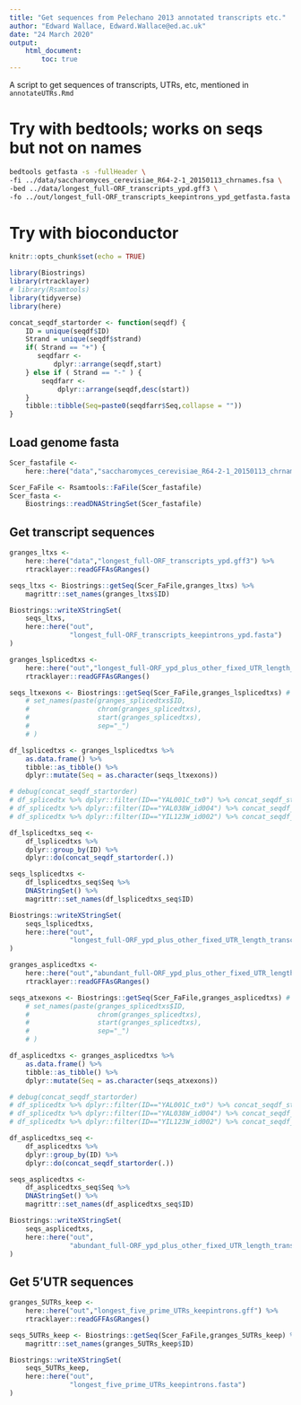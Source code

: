 ```yaml
---
title: "Get sequences from Pelechano 2013 annotated transcripts etc."
author: "Edward Wallace, Edward.Wallace@ed.ac.uk"
date: "24 March 2020"
output: 
    html_document:
        toc: true
---
```


A script to get sequences of transcripts, UTRs, etc, mentioned in `annotateUTRs.Rmd`

# Try with bedtools; works on seqs but not on names

```bash
bedtools getfasta -s -fullHeader \
-fi ../data/saccharomyces_cerevisiae_R64-2-1_20150113_chrnames.fsa \
-bed ../data/longest_full-ORF_transcripts_ypd.gff3 \
-fo ../out/longest_full-ORF_transcripts_keepintrons_ypd_getfasta.fasta
```

# Try with bioconductor

```r
knitr::opts_chunk$set(echo = TRUE)

library(Biostrings)
library(rtracklayer)
# library(Rsamtools)
library(tidyverse)
library(here)
```

```r
concat_seqdf_startorder <- function(seqdf) {
    ID = unique(seqdf$ID)
    Strand = unique(seqdf$strand)
    if( Strand == "+") {
       seqdfarr <- 
           dplyr::arrange(seqdf,start) 
    } else if ( Strand == "-" ) {
        seqdfarr <- 
            dplyr::arrange(seqdf,desc(start))
    }
    tibble::tibble(Seq=paste0(seqdfarr$Seq,collapse = ""))
}
```


## Load genome fasta

```r

Scer_fastafile <- 
    here::here("data","saccharomyces_cerevisiae_R64-2-1_20150113_chrnames.fsa")

Scer_FaFile <- Rsamtools::FaFile(Scer_fastafile)
Scer_fasta <- 
    Biostrings::readDNAStringSet(Scer_fastafile)
```

## Get transcript sequences

```r
granges_ltxs <- 
    here::here("data","longest_full-ORF_transcripts_ypd.gff3") %>%
    rtracklayer::readGFFAsGRanges() 

seqs_ltxs <- Biostrings::getSeq(Scer_FaFile,granges_ltxs) %>%
    magrittr::set_names(granges_ltxs$ID)

Biostrings::writeXStringSet(
    seqs_ltxs, 
    here::here("out",
               "longest_full-ORF_transcripts_keepintrons_ypd.fasta")
)
```

```r
granges_lsplicedtxs <- 
    here::here("out","longest_full-ORF_ypd_plus_other_fixed_UTR_length_transcripts_nointrons.gff") %>%
    rtracklayer::readGFFAsGRanges() 

seqs_ltxexons <- Biostrings::getSeq(Scer_FaFile,granges_lsplicedtxs) # %>%
    # set_names(paste(granges_splicedtxs$ID,
    #                 chrom(granges_splicedtxs),
    #                 start(granges_splicedtxs),
    #                 sep="_")
    # )

df_lsplicedtxs <- granges_lsplicedtxs %>%
    as.data.frame() %>% 
    tibble::as_tibble() %>%
    dplyr::mutate(Seq = as.character(seqs_ltxexons))

# debug(concat_seqdf_startorder)
# df_splicedtx %>% dplyr::filter(ID=="YAL001C_tx0") %>% concat_seqdf_startorder
# df_splicedtx %>% dplyr::filter(ID=="YAL038W_id004") %>% concat_seqdf_startorder
# df_splicedtx %>% dplyr::filter(ID=="YIL123W_id002") %>% concat_seqdf_startorder

df_lsplicedtxs_seq <- 
    df_lsplicedtxs %>%
    dplyr::group_by(ID) %>%
    dplyr::do(concat_seqdf_startorder(.))

seqs_lsplicedtxs <- 
    df_lsplicedtxs_seq$Seq %>% 
    DNAStringSet() %>%
    magrittr::set_names(df_lsplicedtxs_seq$ID)

Biostrings::writeXStringSet(
    seqs_lsplicedtxs, 
    here::here("out",
               "longest_full-ORF_ypd_plus_other_fixed_UTR_length_transcripts_nointrons.fasta")
)
```

```r
granges_asplicedtxs <- 
    here::here("out","abundant_full-ORF_ypd_plus_other_fixed_UTR_length_transcripts_nointrons.gff") %>%
    rtracklayer::readGFFAsGRanges() 

seqs_atxexons <- Biostrings::getSeq(Scer_FaFile,granges_asplicedtxs) # %>%
    # set_names(paste(granges_splicedtxs$ID,
    #                 chrom(granges_splicedtxs),
    #                 start(granges_splicedtxs),
    #                 sep="_")
    # )

df_asplicedtxs <- granges_asplicedtxs %>%
    as.data.frame() %>% 
    tibble::as_tibble() %>%
    dplyr::mutate(Seq = as.character(seqs_atxexons))

# debug(concat_seqdf_startorder)
# df_splicedtx %>% dplyr::filter(ID=="YAL001C_tx0") %>% concat_seqdf_startorder
# df_splicedtx %>% dplyr::filter(ID=="YAL038W_id004") %>% concat_seqdf_startorder
# df_splicedtx %>% dplyr::filter(ID=="YIL123W_id002") %>% concat_seqdf_startorder

df_asplicedtxs_seq <- 
    df_asplicedtxs %>%
    dplyr::group_by(ID) %>%
    dplyr::do(concat_seqdf_startorder(.))

seqs_asplicedtxs <- 
    df_asplicedtxs_seq$Seq %>% 
    DNAStringSet() %>%
    magrittr::set_names(df_asplicedtxs_seq$ID)

Biostrings::writeXStringSet(
    seqs_asplicedtxs, 
    here::here("out",
               "abundant_full-ORF_ypd_plus_other_fixed_UTR_length_transcripts_nointrons.fasta")
)
```



## Get 5'UTR sequences

```r
granges_5UTRs_keep <- 
    here::here("out","longest_five_prime_UTRs_keepintrons.gff") %>%
    rtracklayer::readGFFAsGRanges() 

seqs_5UTRs_keep <- Biostrings::getSeq(Scer_FaFile,granges_5UTRs_keep) %>%
    magrittr::set_names(granges_5UTRs_keep$ID)

Biostrings::writeXStringSet(
    seqs_5UTRs_keep, 
    here::here("out",
               "longest_five_prime_UTRs_keepintrons.fasta")
)
```



